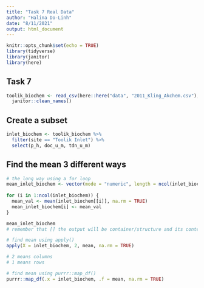 ```yaml
---
title: "Task 7 Real Data"
author: "Halina Do-Linh"
date: "8/11/2021"
output: html_document
---
```


```r
knitr::opts_chunk$set(echo = TRUE)
library(tidyverse)
library(janitor)
library(here)
```

## Task 7
```r
toolik_biochem <- read_csv(here::here("data", "2011_Kling_Akchem.csv"), na = ".") %>% 
  janitor::clean_names()

```

## Create a subset
```r
inlet_biochem <- toolik_biochem %>% 
  filter(site == "Toolik Inlet") %>% 
  select(p_h, doc_u_m, tdn_u_m)

```

## Find the mean 3 different ways
```r
# the long way using a for loop
mean_inlet_biochem <- vector(mode = "numeric", length = ncol(inlet_biochem))
                             
for (i in 1:ncol(inlet_biochem)) {
  mean_val <- mean(inlet_biochem[[i]], na.rm = TRUE)
  mean_inlet_biochem[i] <- mean_val
}

mean_inlet_biochem
# remember that [] the output will be container/structure and its contents/values, and with [[]] is will only be the contents, or values.  

# find mean using apply()
apply(X = inlet_biochem, 2, mean, na.rm = TRUE)

# 2 means columns 
# 1 means rows

# find mean using purrr::map_df()
purrr::map_df(.x = inlet_biochem, .f = mean, na.rm = TRUE)

```

